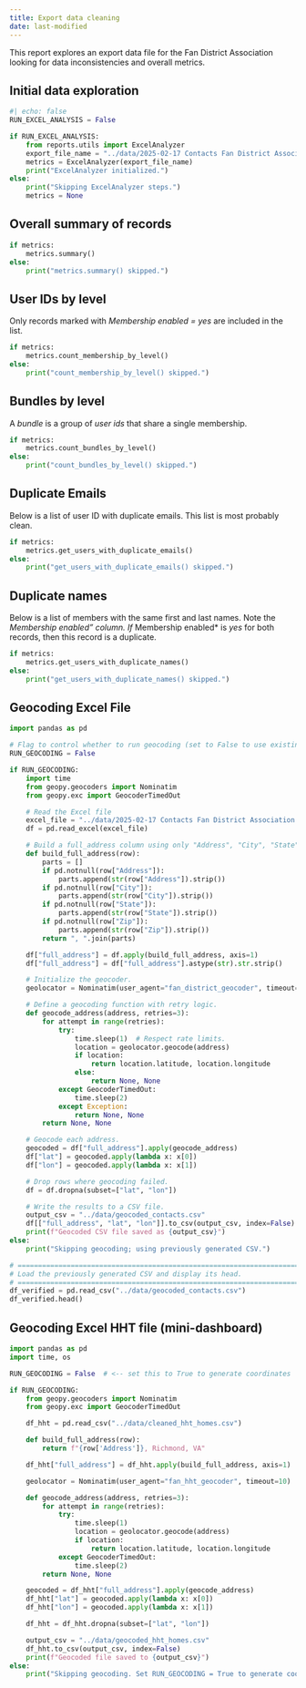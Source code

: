 ```yaml
---
title: Export data cleaning
date: last-modified
---
```


This report explores an export data file for the Fan District Association looking
for data inconsistencies and overall metrics.

## Initial data exploration

```python
#| echo: false
RUN_EXCEL_ANALYSIS = False

if RUN_EXCEL_ANALYSIS:
    from reports.utils import ExcelAnalyzer
    export_file_name = "../data/2025-02-17 Contacts Fan District Association.xls"
    metrics = ExcelAnalyzer(export_file_name)
    print("ExcelAnalyzer initialized.")
else:
    print("Skipping ExcelAnalyzer steps.")
    metrics = None
```

## Overall summary of records

```python
if metrics:
    metrics.summary()
else:
    print("metrics.summary() skipped.")
```

## User IDs by level

Only records marked with *Membership enabled = yes* are included in the list.

```python
if metrics:
    metrics.count_membership_by_level()
else:
    print("count_membership_by_level() skipped.")
```

## Bundles by level

A *bundle* is a group of *user ids* that share a single membership. 

```python
if metrics:
    metrics.count_bundles_by_level()
else:
    print("count_bundles_by_level() skipped.")
```

## Duplicate Emails

Below is a list of user ID with duplicate emails.  This list
is most probably clean.

```python
if metrics:
    metrics.get_users_with_duplicate_emails()
else:
    print("get_users_with_duplicate_emails() skipped.")
```


## Duplicate names

Below is a list of members with the same first and last names.  Note the *Membership enabled" column.  If *Membership enabled* is *yes* for both records, then this 
record is a duplicate.
```python
if metrics:
    metrics.get_users_with_duplicate_names()
else:
    print("get_users_with_duplicate_names() skipped.")
```

## Geocoding Excel File

```python
import pandas as pd

# Flag to control whether to run geocoding (set to False to use existing CSV)
RUN_GEOCODING = False

if RUN_GEOCODING:
    import time
    from geopy.geocoders import Nominatim
    from geopy.exc import GeocoderTimedOut

    # Read the Excel file
    excel_file = "../data/2025-02-17 Contacts Fan District Association.xls"
    df = pd.read_excel(excel_file)

    # Build a full_address column using only "Address", "City", "State", and "Zip".
    def build_full_address(row):
        parts = []
        if pd.notnull(row["Address"]):
            parts.append(str(row["Address"]).strip())
        if pd.notnull(row["City"]):
            parts.append(str(row["City"]).strip())
        if pd.notnull(row["State"]):
            parts.append(str(row["State"]).strip())
        if pd.notnull(row["Zip"]):
            parts.append(str(row["Zip"]).strip())
        return ", ".join(parts)

    df["full_address"] = df.apply(build_full_address, axis=1)
    df["full_address"] = df["full_address"].astype(str).str.strip()

    # Initialize the geocoder.
    geolocator = Nominatim(user_agent="fan_district_geocoder", timeout=10)

    # Define a geocoding function with retry logic.
    def geocode_address(address, retries=3):
        for attempt in range(retries):
            try:
                time.sleep(1)  # Respect rate limits.
                location = geolocator.geocode(address)
                if location:
                    return location.latitude, location.longitude
                else:
                    return None, None
            except GeocoderTimedOut:
                time.sleep(2)
            except Exception:
                return None, None
        return None, None

    # Geocode each address.
    geocoded = df["full_address"].apply(geocode_address)
    df["lat"] = geocoded.apply(lambda x: x[0])
    df["lon"] = geocoded.apply(lambda x: x[1])

    # Drop rows where geocoding failed.
    df = df.dropna(subset=["lat", "lon"])

    # Write the results to a CSV file.
    output_csv = "../data/geocoded_contacts.csv"
    df[["full_address", "lat", "lon"]].to_csv(output_csv, index=False)
    print(f"Geocoded CSV file saved as {output_csv}")
else:
    print("Skipping geocoding; using previously generated CSV.")

# =============================================================================
# Load the previously generated CSV and display its head.
# =============================================================================
df_verified = pd.read_csv("../data/geocoded_contacts.csv")
df_verified.head()
```

## Geocoding Excel HHT file (mini-dashboard)

```python
import pandas as pd
import time, os

RUN_GEOCODING = False  # <-- set this to True to generate coordinates

if RUN_GEOCODING:
    from geopy.geocoders import Nominatim
    from geopy.exc import GeocoderTimedOut

    df_hht = pd.read_csv("../data/cleaned_hht_homes.csv")

    def build_full_address(row):
        return f"{row['Address']}, Richmond, VA"

    df_hht["full_address"] = df_hht.apply(build_full_address, axis=1)

    geolocator = Nominatim(user_agent="fan_hht_geocoder", timeout=10)

    def geocode_address(address, retries=3):
        for attempt in range(retries):
            try:
                time.sleep(1)
                location = geolocator.geocode(address)
                if location:
                    return location.latitude, location.longitude
            except GeocoderTimedOut:
                time.sleep(2)
        return None, None

    geocoded = df_hht["full_address"].apply(geocode_address)
    df_hht["lat"] = geocoded.apply(lambda x: x[0])
    df_hht["lon"] = geocoded.apply(lambda x: x[1])

    df_hht = df_hht.dropna(subset=["lat", "lon"])

    output_csv = "../data/geocoded_hht_homes.csv"
    df_hht.to_csv(output_csv, index=False)
    print(f"Geocoded file saved to {output_csv}")
else:
    print("Skipping geocoding. Set RUN_GEOCODING = True to generate coordinates.")
```